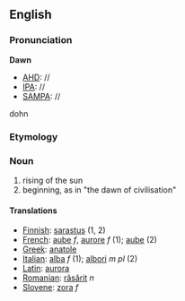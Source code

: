 ==English==

===Pronunciation===
'''Dawn'''
*[[AHD]]: //
*[[IPA]]: //
*[[SAMPA]]: //
dohn

===Etymology===

===Noun===
#rising of the sun
#beginning, as in "the dawn of civilisation"

====Translations====
*[[Finnish]]: [[sarastus]] (1, 2)
*[[French]]: [[aube]] ''f'', [[aurore]] ''f'' (1); [[aube]] (2)
*[[Greek]]: [[anatole]]
*[[Italian]]: [[alba]] ''f'' (1); [[albori]] ''m pl'' (2)
*[[Latin]]: [[aurora]]
*[[Romanian]]: [[răsărit]] ''n''
*[[Slovene]]: [[zora]] ''f''